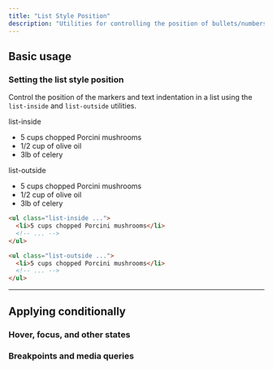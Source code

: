 ```yaml
---
title: "List Style Position"
description: "Utilities for controlling the position of bullets/numbers in lists."
---
```




## Basic usage

### Setting the list style position

Control the position of the markers and text indentation in a list using the `list-inside` and `list-outside` utilities.

<Example>
  <div class="flex flex-col sm:flex-row gap-8">
    <div class="relative">
      <div class="absolute left-8 -top-8 -bottom-8 w-px bg-pink-400/40 dark:bg-rose-400/20"></div>
      <p class="font-medium text-sm text-gray-500 font-mono mb-3 ml-8">list-inside</p>
      <ul class="list-disc list-inside text-normal text-gray-700 bg-white rounded-xl shadow-lg ring-1 ring-gray-900/5 p-4 pl-8 dark:bg-gray-800 dark:ring-0 dark:highlight-white/5 dark:text-gray-400">
        <li>5 cups chopped Porcini mushrooms</li>
        <li>1/2 cup of olive oil</li>
        <li>3lb of celery</li>
      </ul>
    </div>
    <div class="relative">
      <div class="absolute left-8 -top-0 sm:-top-8 -bottom-8 w-px bg-pink-400/40 dark:bg-rose-400/20"></div>
      <p class="font-medium text-sm text-gray-500 font-mono mb-3 ml-8">list-outside</p>
      <ul class="list-disc list-outside text-normal text-gray-700 bg-white rounded-xl shadow-lg ring-1 ring-gray-900/5 p-4 pl-8 dark:bg-gray-800 dark:ring-0 dark:highlight-white/5 dark:text-gray-400">
        <li>5 cups chopped Porcini mushrooms</li>
        <li>1/2 cup of olive oil</li>
        <li>3lb of celery</li>
      </ul>
    </div>
  </div>
</Example>

```html
<ul class="list-inside ...">
  <li>5 cups chopped Porcini mushrooms</li>
  <!-- ... -->
</ul>

<ul class="list-outside ...">
  <li>5 cups chopped Porcini mushrooms</li>
  <!-- ... -->
</ul>
```

---

## <Heading ignore>Applying conditionally</Heading>

### <Heading ignore>Hover, focus, and other states</Heading>

<HoverFocusAndOtherStates defaultClass="list-outside" featuredClass="list-inside" element="ul" />

### <Heading ignore>Breakpoints and media queries</Heading>

<BreakpointsAndMediaQueries defaultClass="list-outside" featuredClass="list-inside" element="ul" />
